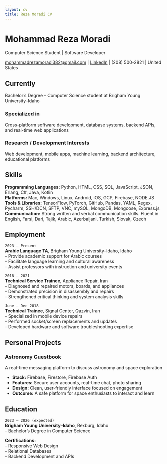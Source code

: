 ```yaml
---
layout: cv
title: Reza Moradi CV
---
```


# Mohammad Reza Moradi
Computer Science Student | Software Developer

<div id="webaddress">
<a href="mailto:mohammadrezamoradi382@gmail.com">mohammadrezamoradi382@gmail.com</a> |
<a href="https://www.linkedin.com/in/mohammad-reza-moradi-669636233">LinkedIn</a> |
(208) 500-2821 | United States
</div>

## Currently

Bachelor’s Degree – Computer Science student at Brigham Young University–Idaho


### Specialized in

Cross-platform software development, database systems, backend APIs, and real-time web applications


### Research / Development Interests

Web development, mobile apps, machine learning, backend architecture, educational platforms

## Skills

**Programming Languages:** Python, HTML, CSS, SQL, JavaScript, JSON, Erlang, C#, Java, Kotlin  
**Platforms:** Mac, Windows, Linux, Android, iOS, GCP, Firebase, NODE.JS  
**Tools & Libraries:** TensorFlow, PyTorch, GitHub, Pandas, YAML, Regex, Pycharm, SSH/DCN, SFTP, VNC, mySQL, MongoDB, Mongoose, Express.js  
**Communication:** Strong written and verbal communication skills. Fluent in English, Farsi, Dari, Tajik, Arabic, Azerbaijani, Turkish, Slovak, Czech

## Employment

`2023 – Present`  
__Arabic Language TA__, Brigham Young University–Idaho, Idaho  
- Provide academic support for Arabic courses  
- Facilitate language learning and cultural awareness  
- Assist professors with instruction and university events

`2018 – 2021`  
__Technical Service Trainee__, Appliance Repair, Iran  
- Diagnosed and repaired motors, boards, and appliances  
- Demonstrated precision in disassembly and repairs  
- Strengthened critical thinking and system analysis skills

`June – Dec 2018`  
__Technical Trainee__, Signal Center, Qazvin, Iran  
- Specialized in mobile device repairs  
- Performed socket/screen replacements and updates  
- Developed hardware and software troubleshooting expertise

## Personal Projects

### Astronomy Guestbook  
A real-time messaging platform to discuss astronomy and space exploration

- **Stack:** Firebase, Firestore, Firebase Auth  
- **Features:** Secure user accounts, real-time chat, photo sharing  
- **Design:** Clean, user-friendly interface focused on engagement  
- **Outcome:** A safe platform for space enthusiasts to interact and learn

## Education

`2023 – 2026 (expected)`  
__Brigham Young University–Idaho__, Rexburg, Idaho  
- Bachelor’s Degree in Computer Science

**Certifications:**  
- Responsive Web Design  
- Relational Databases  
- Backend Development and APIs

<!-- ### Footer

Last updated: July 2025 -->

